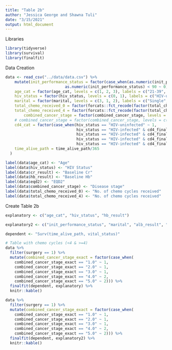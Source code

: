 ```yaml
---
title: "Table 2b"
author: "Jessica George and Shawna Tuli"
date: "3/15/2021"
output: html_document
---
```


Libraries
```r
library(tidyverse)
library(survival)
library(finalfit)
```

Data Creation
```r
data <- read_csv("../data/data.csv") %>% 
    mutate(init_performance_status = factor(case_when(as.numeric(init_performance_status) >= 90 ~ 1,
                          as.numeric(init_performance_status) < 90 ~ 0), levels = c(1, 0), labels = c(">=90", "<90")),
    age_cat = factor(age_cat, levels = c(1, 2, 3), labels = c("21-39", "40-59", ">60")),
    hiv_status = factor(hiv_status, levels = c(0, 1), labels = c("HIV-uninfected", "HIV-infected")),
    marital = factor(marital, levels = c(3, 1, 2), labels = c("Single", "Married/partnered", "Divorced/widowed")),
    total_chemo_received_0 = factor(forcats::fct_recode(factor(total_chemo_received), "0" = "0", "1" = "1", "1" = "2", "1" = "3", "1" = "4", "1" = "5", "1" = "6", "1" = "7"), labels = c("0", ">0")),
    total_chemo_received_4 = factor(forcats::fct_recode(factor(total_chemo_received), "0" = "0", "0" = "1", "0" = "2", "0" = "3", "1" = "4", "1" = "5", "1" = "6", "1" = "7"), labels = c("<4", ">=4")),
        combined_cancer_stage = factor(combined_cancer_stage, levels = c(0, 1, 2, 3, 4), labels = c("I (IB1*, IB2)", "I (IB1*, IB2)", "II (IIA, IIB)", "III (IIIA, IIIB)", "IV")),
    # combined_cancer_stage = factor(combined_cancer_stage, levels = c(1, 2, 3, 4), labels = c("I (IB1*, IB2)", "II (IIA, IIB)", "III (IIIA, IIIB)", "IV")),
    cd4_cat = factor(case_when(hiv_status == "HIV-uninfected" ~ 1,
                               hiv_status == "HIV-infected" & cd4_final >= 500 ~ 2, 
                               hiv_status == "HIV-infected" & cd4_final >= 350 & cd4_final < 500 ~ 3,
                               hiv_status == "HIV-infected" & cd4_final >= 200 & cd4_final < 350 ~ 4,
                               hiv_status == "HIV-infected" & cd4_final < 200 ~ 5), levels = c(1,2,3,4)),
    time_alive_path = time_alive_path/365
  )

label(data$age_cat) <- "Age"
label(data$hiv_status) <- "HIV Status"
label(data$cr_result) <- "Baseline Cr"
label(data$hb_result) <- "Baseline Hb"
label(data$eqd2) <- "EQD2"
label(data$combined_cancer_stage) <- "Disease stage"
label(data$total_chemo_received_0) <- "No. of chemo cycles received"
label(data$total_chemo_received_4) <- "No. of chemo cycles received"
```

Create Table 2b
```r
explanatory <- c("age_cat", "hiv_status", "hb_result")

explanatory2 <- c("init_performance_status", "marital", "alb_result", "distance", "age_cat", "hiv_status", "hb_result")

dependent <- "Surv(time_alive_path, vital_status)"

# Table with chemo cycles (<4 & >=4)
data %>%
  filter(surgery == 1) %>%
  mutate(combined_cancer_stage_exact = factor(case_when(
    combined_cancer_stage_exact == "1.0" ~ 1,
    combined_cancer_stage_exact == "2.0" ~ 1,
    combined_cancer_stage_exact == "3.0" ~ 1,
    combined_cancer_stage_exact == "4.0" ~ 2,
    combined_cancer_stage_exact == "5.0" ~ 2))) %>%
  finalfit(dependent, explanatory) %>%
  knitr::kable()

data %>%
  filter(surgery == 1) %>%
  mutate(combined_cancer_stage_exact = factor(case_when(
    combined_cancer_stage_exact == "1.0" ~ 1,
    combined_cancer_stage_exact == "2.0" ~ 1,
    combined_cancer_stage_exact == "3.0" ~ 1,
    combined_cancer_stage_exact == "4.0" ~ 2,
    combined_cancer_stage_exact == "5.0" ~ 2))) %>%
  finalfit(dependent, explanatory2) %>%
  knitr::kable()

```
